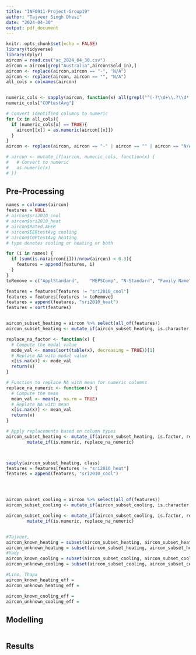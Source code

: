 ---
title: "INFO911-Project-Group19"
author: "Tajveer Singh Dhesi"
date: "2024-04-30"
output: pdf_document
---

```{r setup, include=FALSE}
knitr::opts_chunk$set(echo = FALSE)
library(tidyverse)
library(dplyr)
aircon = read.csv("ac_2024_04_30.csv")
aircon = aircon[grep("Australia",aircon$Sold_in),]
aircon <- replace(aircon,aircon == "-", "N/A")
aircon <- replace(aircon, aircon == "", "N/A")
all_cols = colnames(aircon)


numeric_cols <- sapply(aircon, function(x) all(grepl("^(-?\\d+\\.?\\d*|N/A|-)$", x)))
numeric_cols["COPtestAvg"]

# Convert identified columns to numeric
for (x in all_cols){
  if (numeric_cols[x] == TRUE){
    aircon[[x]] = as.numeric(aircon[[x]])
  }
}
aircon <- replace(aircon, aircon == "-" | aircon == "" | aircon == "N/A", NA)

# aircon <- mutate_if(aircon, numeric_cols, function(x) {
#   # Convert to numeric
#   as.numeric(x)
# })

```

## Pre-Processing
```{r}
names = colnames(aircon)
features = NULL
# aircon$sri2010_cool
# aircon$sri2010_heat
# aircon$Rated.AEER
# aircon$EERtestAvg cooling
# aircon$COPtestAvg heating
# type denotes cooling or heating or both

for (i in names) {
  if (sum(is.na(aircon[i]))/nrow(aircon) < 0.3){
    features = append(features, i)
  }
}
toRemove = c("ApplStandard",	"MEPSComp",	"N-Standard", "Family Name", "Sold_in",	"Submit_ID",	"SubmitStatus", "Demand Response", "Capability",	"Product Class", "Demand Response 1",	"Availability Status",	"Product Website",	"Representative Brand URL",	"Registration Number")

features = features[features != "sri2010_cool"]
features = features[features != toRemove]
features = append(features, "sri2010_heat")
features = sort(features)


aircon_subset_heating = aircon %>% select(all_of(features))
aircon_subset_heating <- mutate_if(aircon_subset_heating, is.character, as.factor)

replace_na_factor <- function(x) {
  # Compute the modal value
  mode_val <- names(sort(table(x), decreasing = TRUE))[1]
  # Replace NA with modal value
  x[is.na(x)] <- mode_val
  return(x)
}

# Function to replace NA with mean for numeric columns
replace_na_numeric <- function(x) {
  # Compute the mean
  mean_val <- mean(x, na.rm = TRUE)
  # Replace NA with mean
  x[is.na(x)] <- mean_val
  return(x)
}

# Apply replacements based on column types
aircon_subset_heating <- mutate_if(aircon_subset_heating, is.factor, replace_na_factor) %>%
        mutate_if(is.numeric, replace_na_numeric)



sapply(aircon_subset_heating, class)
features = features[features != "sri2010_heat"]
features = append(features, "sri2010_cool")




aircon_subset_cooling = aircon %>% select(all_of(features))
aircon_subset_cooling <- mutate_if(aircon_subset_cooling, is.character, as.factor)

aircon_subset_cooling <- mutate_if(aircon_subset_cooling, is.factor, replace_na_factor) %>%
        mutate_if(is.numeric, replace_na_numeric)


#Tajveer, 
aircon_known_heating = subset(aircon_subset_heating, aircon_subset_heating["sri2010_heat"] != "NA")
aircon_unknown_heating = subset(aircon_subset_heating, aircon_subset_heating["sri2010_heat"] == "NA")
#Yady
aircon_known_cooling = subset(aircon_subset_cooling, aircon_subset_cooling["sri2010_cool"] != "NA")
aircon_unknown_cooling = subset(aircon_subset_cooling, aircon_subset_cooling["sri2010_cool"] == "NA")

#Lino, Thapa
aircon_known_heating_eff = 
aircon_unknown_heating_eff = 

aircon_known_cooling_eff = 
aircon_unknown_cooling_eff = 
```

## Modelling

```{r}

```

## Results

```{r}
```
